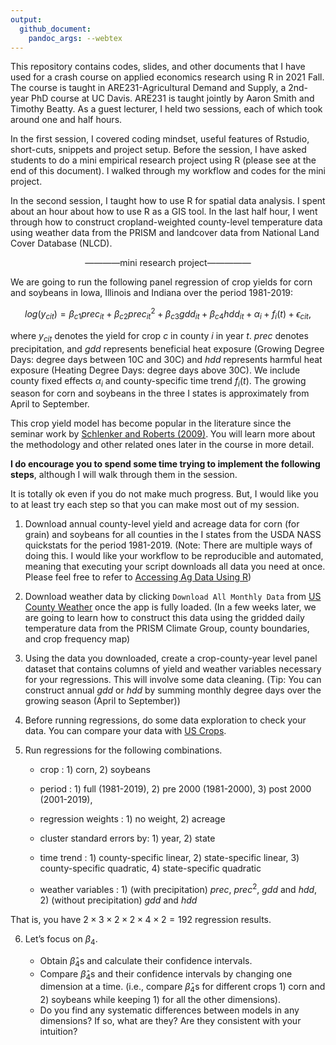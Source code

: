 ```yaml
---
output:
  github_document:
    pandoc_args: --webtex
---
```


This repository contains codes, slides, and other documents that I have
used for a crash course on applied economics research using R in 2021 Fall. The
course is taught in ARE231-Agricultural Demand and Supply, a 2nd-year
PhD course at UC Davis. ARE231 is taught jointly by Aaron Smith and
Timothy Beatty. As a guest lecturer, I held two sessions, each of which
took around one and half hours.

In the first session, I covered coding mindset, useful features of
Rstudio, short-cuts, snippets and project setup. Before the session, I
have asked students to do a mini empirical research project using R
(please see at the end of this document). I walked through my workflow
and codes for the mini project.

In the second session, I taught how to use R for spatial data analysis.
I spent about an hour about how to use R as a GIS tool. In the last half
hour, I went through how to construct cropland-weighted county-level
temperature data using weather data from the PRISM and landcover data
from National Land Cover Database (NLCD).

<center>
------------mini research project---------------
</center>

We are going to run the following panel regression of crop yields for
corn and soybeans in Iowa, Illinois and Indiana over the period
1981-2019:

$$ log(y_{cit})=\beta_{c1}prec_{it}+\beta_{c2}prec_{it}^2+\beta_{c3}gdd_{it}+\beta_{c4}hdd_{it}+ \alpha_i+f_i(t)+\epsilon_{cit},$$

where $y_{cit}$ denotes the yield for crop $c$ in county $i$ in year
$t$. $prec$ denotes precipitation, and $gdd$ represents beneficial heat
exposure (Growing Degree Days: degree days between 10C and 30C) and
$hdd$ represents harmful heat exposure (Heating Degree Days: degree days
above 30C). We include county fixed effects $\alpha_{i}$ and
county-specific time trend $f_{i}(t)$. The growing season for corn and
soybeans in the three I states is approximately from April to September.

This crop yield model has become popular in the literature since the
seminar work by [Schlenker and Roberts
(2009)](https://www.pnas.org/content/106/37/15594.short). You will learn
more about the methodology and other related ones later in the course in
more detail.

**I do encourage you to spend some time trying to implement the
following steps**, although I will walk through them in the session.

It is totally ok even if you do not make much progress. But, I would
like you to at least try each step so that you can make most out of my
session.

1.  Download annual county-level yield and acreage data for corn (for
    grain) and soybeans for all counties in the I states from the USDA
    NASS quickstats for the period 1981-2019. (Note: There are multiple
    ways of doing this. I would like your workflow to be reproducible
    and automated, meaning that executing your script downloads all data
    you need at once. Please feel free to refer to [Accessing Ag Data
    Using R](https://asmith.ucdavis.edu/data/meta))

2.  Download weather data by clicking `Download All Monthly Data` from
    [US County Weather](https://asmith.ucdavis.edu/data/weather) once
    the app is fully loaded. (In a few weeks later, we are going to
    learn how to construct this data using the gridded daily temperature
    data from the PRISM Climate Group, county boundaries, and crop
    frequency map)

3.  Using the data you downloaded, create a crop-county-year level panel
    dataset that contains columns of yield and weather variables
    necessary for your regressions. This will involve some data
    cleaning. (Tip: You can construct annual $gdd$ or $hdd$ by summing
    monthly degree days over the growing season (April to September))

4.  Before running regressions, do some data exploration to check your
    data. You can compare your data with [US
    Crops](https://asmith.ucdavis.edu/data/us-crops).

5.  Run regressions for the following combinations.

    -   crop : 1) corn, 2) soybeans

    -   period : 1) full (1981-2019), 2) pre 2000 (1981-2000), 3) post
        2000 (2001-2019),

    -   regression weights : 1) no weight, 2) acreage

    -   cluster standard errors by: 1) year, 2) state

    -   time trend : 1) county-specific linear, 2) state-specific
        linear, 3) county-specific quadratic, 4) state-specific
        quadratic

    -   weather variables : 1) (with precipitation) $prec$, $prec^2$,
        $gdd$ and $hdd$, 2) (without precipitation) $gdd$ and $hdd$

That is, you have $2\times 3\times 2 \times 2\times 4\times 2 = 192$
regression results.

6.  Let's focus on $\beta_4$.

    -   Obtain $\hat{\beta}_4$s and calculate their confidence
        intervals.
    -   Compare $\hat{\beta}_4$s and their confidence intervals by
        changing one dimension at a time. (i.e., compare
        $\hat{\beta}_4$s for different crops 1) corn and 2) soybeans
        while keeping 1) for all the other dimensions).
    -   Do you find any systematic differences between models in any
        dimensions? If so, what are they? Are they consistent with your
        intuition?

